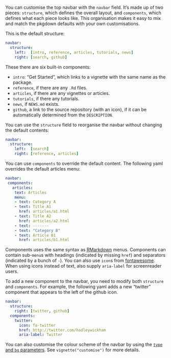 You can customise the top navbar with the `navbar` field.
It's made up of two pieces: `structure`, which defines the overall layout, and `components`, which defines what each piece looks like.
This organisation makes it easy to mix and match the pkgdown defaults with your own customisations.

This is the default structure:

``` yaml
navbar:
  structure:
    left:  [intro, reference, articles, tutorials, news]
    right: [search, github]
```

These there are six built-in components:

-   `intro`: "Get Started", which links to a vignette with the same name as the package.
-   `reference`, if there are any `.Rd` files.
-   `articles`, if there are any vignettes or articles.
-   `tutorials`, if there any tutorials.
-   `news`, if `NEWS.md` exists.
-   `github`, a link to the source repository (with an icon), if it can be automatically determined from the `DESCRIPTION`.

You can use the `structure` field to reorganise the navbar without changing the default contents:

``` yaml
navbar:
  structure:
    left:  [search]
    right: [reference, articles]
```

You can use `components` to override the default content.
The following yaml overrides the default articles menu:

``` yaml
navbar:
 components:
   articles:
    text: Articles
    menu:
    - text: Category A
    - text: Title A1
      href: articles/a1.html
    - text: Title A2
      href: articles/a2.html
    - text: -------
    - text: "Category B"
    - text: Article B1
      href: articles/b1.html
```

Components uses the same syntax as [RMarkdown](https://bookdown.org/yihui/rmarkdown/rmarkdown-site.html#site-navigation) menus.
Components can contain sub-`menu`s with headings (indicated by missing `href`) and separators (indicated by a bunch of `-`).
You can also use `icon`s from [fontawesome](https://fontawesome.com/icons?d=gallery).
When using icons instead of text, also supply `aria-label` for screenreader users.

To add a new component to the navbar, you need to modify both `structure` and `components`.
For example, the following yaml adds a new "twitter" component that appears to the left of the github icon.

``` yaml
navbar:
  structure:
    right: [twitter, github]
  components:
    twitter:
      icon: fa-twitter
      href: http://twitter.com/hadleywickham
      aria-label: Twitter
```

You can also customise the colour scheme of the navbar by using the [`type` and `bg` parameters](https://getbootstrap.com/docs/4.0/components/navbar/#color-schemes).
See `vignette("customise")` for more details.
